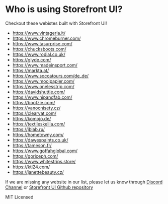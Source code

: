 
<Meta title="Who is using Storefront UI?" />

<style>{`
  .flex {
    display: flex;
    justify-content: center;
  }
`}</style>

# Who is using Storefront UI?

Checkout these webistes built with Storefront UI!

<ul>
  <li><a href="https://www.vintageria.it/" target="_blank">https://www.vintageria.it/</a></li>
  <li><a href="https://www.chromeburner.com/" target="_blank">https://www.chromeburner.com/</a></li>
  <li><a href="https://www.tasurprise.com/" target="_blank">https://www.tasurprise.com/</a></li>
  <li><a href="https://chucksboots.com/" target="_blank">https://chucksboots.com/</a></li>
  <li><a href="https://www.rodial.co.uk/" target="_blank">https://www.rodial.co.uk/</a></li>
  <li><a href="https://glyde.com/" target="_blank">https://glyde.com/</a></li>
  <li><a href="https://www.madeinsport.com/" target="_blank">https://www.madeinsport.com/</a></li>
  <li><a href="https://markta.at/" target="_blank">https://markta.at/</a></li>
  <li><a href="https://www.soccatours.com/de_de/" target="_blank">https://www.soccatours.com/de_de/</a></li>
  <li><a href="https://www.mooipapier.com/" target="_blank">https://www.mooipapier.com/</a></li>
  <li><a href="https://www.onelesstrip.com/" target="_blank">https://www.onelesstrip.com/</a></li>
  <li><a href="https://davidshuttle.com/" target="_blank">https://davidshuttle.com/</a></li>
  <li><a href="https://www.nipandfab.com/" target="_blank">https://www.nipandfab.com/</a></li>
  <li><a href="https://bootzie.com/" target="_blank">https://bootzie.com/</a></li>
  <li><a href="https://vanocnisety.cz/" target="_blank">https://vanocnisety.cz/</a></li>
  <li><a href="https://clearvat.com/" target="_blank">https://clearvat.com/</a></li>
  <li><a href="https://komojo.de/" target="_blank">https://komojo.de/</a></li>
  <li><a href="https://textileskelila.com/" target="_blank">https://textileskelila.com/</a></li>
  <li><a href="https://jblab.ru/" target="_blank">https://jblab.ru/</a></li>
  <li><a href="https://hometowny.com/" target="_blank">https://hometowny.com/</a></li>
  <li><a href="https://dawespaints.co.uk/" target="_blank">https://dawespaints.co.uk/</a></li>
  <li><a href="https://tameson.fr/" target="_blank">https://tameson.fr/</a></li>
  <li><a href="https://www.goffahglobal.com/" target="_blank">https://www.goffahglobal.com/</a></li>
  <li><a href="https://goriceph.com/" target="_blank">https://goriceph.com/</a></li>
  <li><a href="https://www.whitestrips.store/" target="_blank">https://www.whitestrips.store/</a></li>
  <li><a href="https://ktl24.com/" target="_blank">https://ktl24.com/</a></li>
  <li><a href="https://janettebeauty.cz/" target="_blank">https://janettebeauty.cz/</a></li>
</ul>

If we are missing any website in our list, please let us know through <a href="https://discord.gg/GS8hqFS" target="_blank">Discord Channel</a> or <a href="https://github.com/vuestorefront/storefront-ui/" target="_blank">Storefront UI Github repository</a>

<div class="flex">

MIT Licensed

</div>
